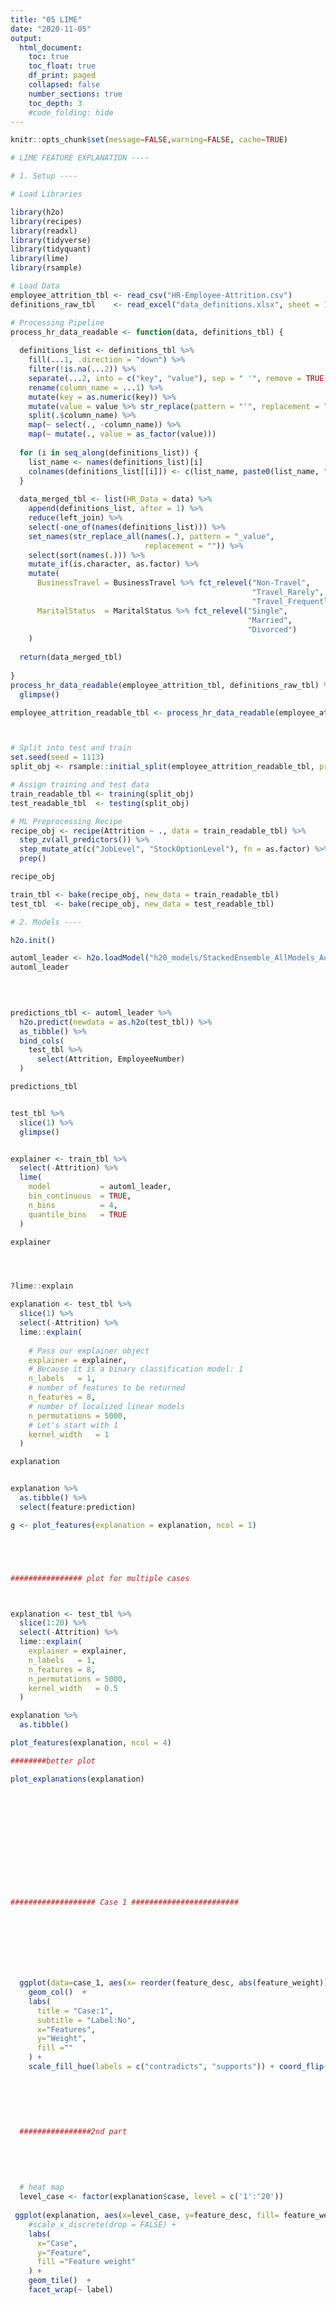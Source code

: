 ```yaml
---
title: "05 LIME"
date: "2020-11-05"
output:
  html_document:
    toc: true
    toc_float: true
    df_print: paged
    collapsed: false
    number_sections: true
    toc_depth: 3
    #code_folding: hide
---
```


```r
knitr::opts_chunk$set(message=FALSE,warning=FALSE, cache=TRUE)
```


```r
# LIME FEATURE EXPLANATION ----

# 1. Setup ----

# Load Libraries 

library(h2o)
library(recipes)
library(readxl)
library(tidyverse)
library(tidyquant)
library(lime)
library(rsample)

# Load Data
employee_attrition_tbl <- read_csv("HR-Employee-Attrition.csv")
definitions_raw_tbl    <- read_excel("data_definitions.xlsx", sheet = 1, col_names = FALSE)

# Processing Pipeline
process_hr_data_readable <- function(data, definitions_tbl) {
  
  definitions_list <- definitions_tbl %>%
    fill(...1, .direction = "down") %>%
    filter(!is.na(...2)) %>%
    separate(...2, into = c("key", "value"), sep = " '", remove = TRUE) %>%
    rename(column_name = ...1) %>%
    mutate(key = as.numeric(key)) %>%
    mutate(value = value %>% str_replace(pattern = "'", replacement = "")) %>%
    split(.$column_name) %>%
    map(~ select(., -column_name)) %>%
    map(~ mutate(., value = as_factor(value))) 
  
  for (i in seq_along(definitions_list)) {
    list_name <- names(definitions_list)[i]
    colnames(definitions_list[[i]]) <- c(list_name, paste0(list_name, "_value"))
  }
  
  data_merged_tbl <- list(HR_Data = data) %>%
    append(definitions_list, after = 1) %>%
    reduce(left_join) %>%
    select(-one_of(names(definitions_list))) %>%
    set_names(str_replace_all(names(.), pattern = "_value", 
                              replacement = "")) %>%
    select(sort(names(.))) %>%
    mutate_if(is.character, as.factor) %>%
    mutate(
      BusinessTravel = BusinessTravel %>% fct_relevel("Non-Travel", 
                                                      "Travel_Rarely", 
                                                      "Travel_Frequently"),
      MaritalStatus  = MaritalStatus %>% fct_relevel("Single", 
                                                     "Married", 
                                                     "Divorced")
    )
  
  return(data_merged_tbl)
  
}
process_hr_data_readable(employee_attrition_tbl, definitions_raw_tbl) %>% 
  glimpse()

employee_attrition_readable_tbl <- process_hr_data_readable(employee_attrition_tbl, definitions_raw_tbl)



# Split into test and train
set.seed(seed = 1113)
split_obj <- rsample::initial_split(employee_attrition_readable_tbl, prop = 0.85)

# Assign training and test data
train_readable_tbl <- training(split_obj)
test_readable_tbl  <- testing(split_obj)

# ML Preprocessing Recipe 
recipe_obj <- recipe(Attrition ~ ., data = train_readable_tbl) %>%
  step_zv(all_predictors()) %>%
  step_mutate_at(c("JobLevel", "StockOptionLevel"), fn = as.factor) %>% 
  prep()

recipe_obj

train_tbl <- bake(recipe_obj, new_data = train_readable_tbl)
test_tbl  <- bake(recipe_obj, new_data = test_readable_tbl)

# 2. Models ----

h2o.init()

automl_leader <- h2o.loadModel("h20_models/StackedEnsemble_AllModels_AutoML_20210606_113757")
automl_leader

   
    

predictions_tbl <- automl_leader %>% 
  h2o.predict(newdata = as.h2o(test_tbl)) %>%
  as_tibble() %>%
  bind_cols(
    test_tbl %>%
      select(Attrition, EmployeeNumber)
  )

predictions_tbl


test_tbl %>%
  slice(1) %>%
  glimpse()


explainer <- train_tbl %>%
  select(-Attrition) %>%
  lime(
    model           = automl_leader,
    bin_continuous  = TRUE,
    n_bins          = 4,
    quantile_bins   = TRUE
  )

explainer




?lime::explain

explanation <- test_tbl %>%
  slice(1) %>%
  select(-Attrition) %>%
  lime::explain(
    
    # Pass our explainer object
    explainer = explainer,
    # Because it is a binary classification model: 1
    n_labels   = 1,
    # number of features to be returned
    n_features = 8,
    # number of localized linear models
    n_permutations = 5000,
    # Let's start with 1
    kernel_width   = 1
  )

explanation


explanation %>%
  as.tibble() %>%
  select(feature:prediction) 

g <- plot_features(explanation = explanation, ncol = 1)





################ plot for multiple cases



explanation <- test_tbl %>%
  slice(1:20) %>%
  select(-Attrition) %>%
  lime::explain(
    explainer = explainer,
    n_labels   = 1,
    n_features = 8,
    n_permutations = 5000,
    kernel_width   = 0.5
  )

explanation %>%
  as.tibble()

plot_features(explanation, ncol = 4)

########better plot

plot_explanations(explanation)













################### Case 1 ########################





  
  
  
  ggplot(data=case_1, aes(x= reorder(feature_desc, abs(feature_weight)), y=feature_weight, fill = ifelse(feature_weight<0, 'blue', 'red'))) +
    geom_col()  + 
    labs(
      title = "Case:1",
      subtitle = "Label:No",
      x="Features",
      y="Weight",
      fill =""
    ) + 
    scale_fill_hue(labels = c("contradicts", "supports")) + coord_flip()
  
  
  
  
  
  
  ################2nd part
  
  
  
  
  
  # heat map
  level_case <- factor(explanation$case, level = c('1':'20'))
  
 ggplot(explanation, aes(x=level_case, y=feature_desc, fill= feature_weight)) + 
    #scale_x_discrete(drop = FALSE) + 
    labs(
      x="Case",
      y="Feature",
      fill ="Feature weight"
    ) + 
    geom_tile()  + 
    facet_wrap(~ label)
  

  
```

